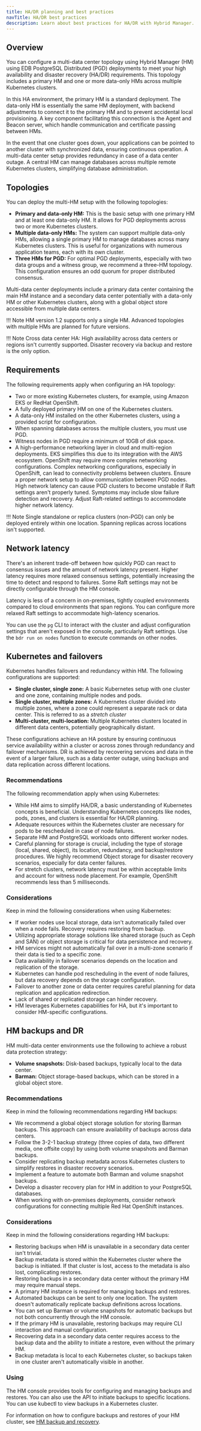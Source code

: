 ```yaml
---
title: HA/DR planning and best practices
navTitle: HA/DR best practices
description: Learn about best practices for HA/DR with Hybrid Manager.
---
```


## Overview

You can configure a multi-data center topology using Hybrid Manager (HM) using EDB PostgreSQL Distributed (PGD) deployments to meet your high availability and disaster recovery (HA/DR) requirements. This topology includes a primary HM and one or more data-only HMs across multiple Kubernetes clusters.

In this HA environment, the primary HM is a standard deployment. The data-only HM is essentially the same HM deployment, with backend adjustments to connect it to the primary HM and to prevent accidental local provisioning. A key component facilitating this connection is the Agent and Beacon server, which handle communication and certificate passing between HMs.

In the event that one cluster goes down, your applications can be pointed to another cluster with synchronized data, ensuring continuous operation. A multi-data center setup provides redundancy in case of a data center outage.  A central HM can manage databases across multiple remote Kubernetes clusters, simplifying database administration.

## Topologies

You can deploy the multi-HM setup with the following topologies:

-   **Primary and data-only HM:** This is the basic setup with one primary HM and at least one data-only HM. It allows for PGD deployments across two or more Kubernetes clusters.
-   **Multiple data-only HMs:** The system can support multiple data-only HMs, allowing a single primary HM to manage databases across many Kubernetes clusters. This is useful for organizations with numerous application teams, each with its own cluster.
-   **Three HMs for PGD:** For optimal PGD deployments, especially with two data groups and a witness group, we recommend a three-HM topology. This configuration ensures an odd quorum for proper distributed consensus.

Multi-data center deployments include a primary data center containing the main HM instance and a secondary data center potentially with a data-only HM or other Kubernetes clusters, along with a global object store accessible from multiple data centers.

!!! Note
    HM version 1.2 supports only a single HM. Advanced topologies with multiple HMs are planned for future versions.   

!!! Note
    Cross data center HA: High availability across data centers or regions isn't currently supported. Disaster recovery via backup and restore is the only option.

## Requirements

The following requirements apply when configuring an HA topology:

-   Two or more existing Kubernetes clusters, for example, using Amazon EKS or RedHat OpenShift.  
-   A fully deployed primary HM on one of the Kubernetes clusters.  
-   A data-only HM installed on the other Kubernetes clusters, using a provided script for configuration.
-   When spanning databases across the multiple clusters, you must use PGD.
-   Witness nodes in PGD require a minimum of 10GB of disk space.
-   A high-performance networking layer in cloud and multi-region deployments. EKS simplifies this due to its integration with the AWS ecosystem. OpenShift may require more complex networking configurations. Complex networking configurations, especially in OpenShift, can lead to connectivity problems between clusters. Ensure a proper network setup to allow communication between PGD nodes. High network latency can cause PGD clusters to become unstable if Raft settings aren't properly tuned. Symptoms may include slow failure detection and recovery. Adjust Raft-related settings to accommodate higher network latency.

!!! Note
    Single standalone or replica clusters (non-PGD) can only be deployed entirely within one location. Spanning replicas across locations isn't supported.

## Network latency

There's an inherent trade-off between how quickly PGD can react to consensus issues and the amount of network latency present. Higher latency requires more relaxed consensus settings, potentially increasing the time to detect and respond to failures. Some Raft settings may not be directly configurable through the HM console.

Latency is less of a concern in on-premises, tightly coupled environments compared to cloud environments that span regions. You can configure more relaxed Raft settings to accommodate high-latency scenarios.

You can use the `pg` CLI to interact with the cluster and adjust configuration settings that aren't exposed in the console, particularly Raft settings. Use the `bdr run on nodes` function to execute commands on other nodes.

## Kubernetes and failovers

Kubernetes handles failovers and redundancy within HM. The following configurations are supported:

-   **Single cluster, single zone:** A basic Kubernetes setup with one cluster and one zone, containing multiple nodes and pods.
-   **Single cluster, multiple zones:** A Kubernetes cluster divided into multiple zones, where a zone could represent a separate rack or data center. This is referred to as a *stretch cluster*
-   **Multi-cluster, multi-location:** Multiple Kubernetes clusters located in different data centers, potentially geographically distant.

These configurations achieve an HA posture by ensuring continuous service availability within a cluster or across zones through redundancy and failover mechanisms. DR is achieved by recovering services and data in the event of a larger failure, such as a data center outage, using backups and data replication across different locations.

### Recommendations

The following recommendation apply when using Kubernetes:

-   While HM aims to simplify HA/DR, a basic understanding of Kubernetes concepts is beneficial. Understanding Kubernetes concepts like nodes, pods, zones, and clusters is essential for HA/DR planning.
-   Adequate resources within the Kubernetes cluster are necessary for pods to be rescheduled in case of node failures.
-   Separate HM and PostgreSQL workloads onto different worker nodes.
-   Careful planning for storage is crucial, including the type of storage (local, shared, object), its location, redundancy, and backup/restore procedures. We highly recommend Object storage for disaster recovery scenarios, especially for data center failures.
-   For stretch clusters, network latency must be within acceptable limits and account for witness node placement. For example, OpenShift recommends less than 5 milliseconds.

### Considerations

Keep in mind the following considerations when using Kubernetes:

-   If worker nodes use local storage, data isn't automatically failed over when a node fails. Recovery requires restoring from backup.
-   Utilizing appropriate storage solutions like shared storage (such as Ceph and SAN) or object storage is critical for data persistence and recovery.
-   HM services might not automatically fail over in a multi-zone scenario if their data is tied to a specific zone.  
-   Data availability in failover scenarios depends on the location and replication of the storage.
-   Kubernetes can handle pod rescheduling in the event of node failures, but data recovery depends on the storage configuration.  
-   Failover to another zone or data center requires careful planning for data replication and application redirection.  
-   Lack of shared or replicated storage can hinder recovery.  
-   HM leverages Kubernetes capabilities for HA, but it's important to consider HM-specific configurations.  

## HM backups and DR

HM multi-data center environments use the following to achieve a robust data protection strategy:

-   **Volume snapshots:** Disk-based backups, typically local to the data center.
-   **Barman:** Object storage-based backups, which can be stored in a global object store.  

### Recommendations

Keep in mind the following recommendations regarding HM backups:

-   We recommend a global object storage solution for storing Barman backups. This approach can ensure availability of backups across data centers.
-   Follow the 3-2-1 backup strategy (three copies of data, two different media, one offsite copy) by using both volume snapshots and Barman backups.
-   Consider replicating backup metadata across Kubernetes clusters to simplify restores in disaster recovery scenarios.
-   Implement a feature to automate both Barman and volume snapshot backups.
-   Develop a disaster recovery plan for HM in addition to your PostgreSQL databases.
-   When working with on-premises deployments, consider network configurations for connecting multiple Red Hat OpenShift instances.

### Considerations

Keep in mind the following considerations regarding HM backups:

-   Restoring backups when HM is unavailable in a secondary data center isn't trivial.
-   Backup metadata is stored within the Kubernetes cluster where the backup is initiated. If that cluster is lost, access to the metadata is also lost, complicating restores.  
-   Restoring backups in a secondary data center without the primary HM may require manual steps.
-   A primary HM instance is required for managing backups and restores.
-   Automated backups can be sent to only one location. The system doesn't automatically replicate backup definitions across locations.
-   You can set up Barman or volume snapshots for automatic backups but not both concurrently through the HM console.
-   If the primary HM is unavailable, restoring backups may require CLI interaction and manual configuration.
-   Recovering data in a secondary data center requires access to the backup data and the ability to initiate a restore, even without the primary HM.
-   Backup metadata is local to each Kubernetes cluster, so backups taken in one cluster aren't automatically visible in another.

### Using

The HM console provides tools for configuring and managing backups and restores. You can also use the API to initiate backups to specific locations. You can use kubectl to view backups in a Kubernetes cluster.

For information on how to configure backups and restores of your HM cluster, see [HM backup and recovery](hadr_recovery.mdx).
